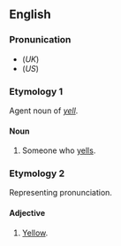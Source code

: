 ==English==
===Pronunication===
*(''UK'') {{IPA|/ˈyɛlə/}}
*(''US'') {{IPA|/ˈyɛləɻ/}}

===Etymology 1===
Agent noun of ''[[yell]]''.

====Noun====
{{en-noun}}

# Someone who [[yells]].

===Etymology 2===
Representing pronunciation.

====Adjective====
{{en-adj}}

# {{context|colloquial|_|or|_|dialectal}} [[yellow|Yellow]].